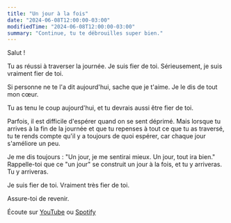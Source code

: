 ```yaml
---
title: "Un jour à la fois"
date: "2024-06-08T12:00:00-03:00"
modifiedTime: "2024-06-08T12:00:00-03:00"
summary: "Continue, tu te débrouilles super bien."
---
```


Salut !

Tu as réussi à traverser la journée. Je suis fier de toi. Sérieusement, je suis vraiment fier de toi.

Si personne ne te l'a dit aujourd'hui, sache que je t'aime. Je le dis de tout mon cœur.

Tu as tenu le coup aujourd'hui, et tu devrais aussi être fier de toi.

Parfois, il est difficile d'espérer quand on se sent déprimé. Mais lorsque tu arrives à la fin de la journée et que tu repenses à tout ce que tu as traversé, tu te rends compte qu'il y a toujours de quoi espérer, car chaque jour s'améliore un peu.

Je me dis toujours : "Un jour, je me sentirai mieux. Un jour, tout ira bien." Rappelle-toi que ce "un jour" se construit un jour à la fois, et tu y arriveras. Tu y arriveras.

Je suis fier de toi. Vraiment très fier de toi.

Assure-toi de revenir.

Écoute sur [YouTube](https://youtu.be/0xGsyapGcas) ou [Spotify](https://open.spotify.com/episode/1KP9Fs7dZunNvn8tIk4Vj6?si=WGkXaAjHS46uSvbAegKzlg)
